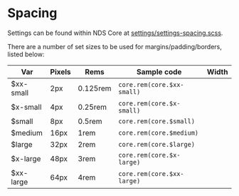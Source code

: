 

<Meta title="Docs/Spacing" />

# Spacing

Settings can be found within NDS Core at [settings/settings-spacing.scss](https://github.com/nice-digital/nice-design-system/blob/main/components/nds-core/scss/settings/_settings-spacing.scss).

There are a number of set sizes to be used for margins/padding/borders, listed below:

| Var | Pixels | Rems | Sample code | Width |
| --- | ------ | ---- | ----------- | ----- |
| $xx-small | 2px | 0.125rem | `core.rem(core.$xx-small)` | <Block width="xx-small" /> |
| $x-small | 4px | 0.25rem | `core.rem(core.$x-small)` | <Block width="x-small" /> |
| $small | 8px | 0.5rem | `core.rem(core.$small)` | <Block width="small" /> |
| $medium | 16px | 1rem | `core.rem(core.$medium)` | <Block width="medium" /> |
| $large | 32px | 2rem | `core.rem(core.$large)` | <Block width="large" /> |
| $x-large | 48px | 3rem | `core.rem(core.$x-large)` | <Block width="x-large" /> |
| $xx-large | 64px | 4rem | `core.rem(core.$xx-large)` | <Block width="xx-large" /> |
